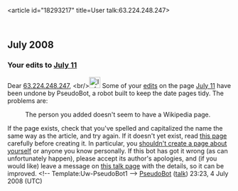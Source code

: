 <article id="18293217" title=User talk:63.224.248.247>
	<talkpage id="18293217" title="User talk:63.224.248.247">

== July 2008 ==

===Your edits to [[July 11]]===
Dear [[User:63.224.248.247|63.224.248.247]], &lt;br/&gt;[[Image:Information.svg|25px]]
Some of your [http://en.wikipedia.org/wiki/index.php?title=July_11&amp;diff=223626073&amp;oldid=223615589 edits] on the page 
[[July 11]] have been undone by PseudoBot, a robot built to keep the date pages tidy. The problems are:
: The person you added doesn't seem to have a Wikipedia page.
If the page exists, check that you've spelled and capitalized the name the same way as the article, and try again. If it doesn't yet exist, read [[WP:BIO|this page]] carefully before creating it. In particular, you [[WP:COI|shouldn't create a page about yourself]] or anyone you know personally.
If this bot has got it wrong (as can unfortunately happen), please accept its author's apologies, and (if you would like) leave a message on [[User talk:Pseudomonas|this talk page]] with the details, so it can be improved. &lt;!-- Template:Uw-PseudoBot1 --&gt; [[User:PseudoBot|PseudoBot]] ([[User talk:PseudoBot|talk]]) 23:23, 4 July 2008 (UTC)
	</talkpage>
</article>
